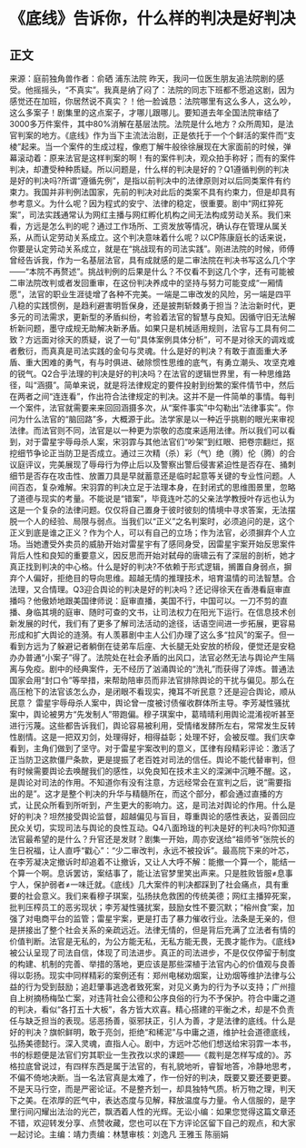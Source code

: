# 《底线》告诉你，什么样的判决是好判决
## 正文
来源：庭前独角兽作者：俞硒 浦东法院 昨天，我问一位医生朋友追法院剧的感受。他摇摇头，“不真实”。我真是纳了闷了：法院的同志下班都不愿追这剧，因为感觉还在加班，你居然说不真实？！他一脸诚恳：法院哪里有这么多人，这么吵，这么多案子！剧集里的这点案子，才哪儿跟哪儿。要知道去年全国法院审结了3000多万件案件，其中80%消解在基层法院。法院是什么地方？众所周知，是法官判案的地方。《底线》作为当下主流法治剧，正是依托于一个个鲜活的案件而“支棱”起来。当一个案件的生成过程，像庖丁解牛般徐徐展现在大家面前的时候，弹幕滚动着：原来法官是这样判案的啊！有的案件判决，观众拍手称好；而有的案件判决，却遭受种种质疑。所以问题是，什么样的判决是好的？Q1遵循判例的判决是好的判决吗?所谓“遵循先例”，是指以前判决中的法律原则对以后同类案件有约束力。我国并非判例法国家，先前的判决对此后的类案不具有约束力，但是却具有参考意义。为什么呢？因为程式的安宁、法律的稳定，很重要。剧中“网红猝死案”，司法实践通常认为网红主播与网红孵化机构之间无法构成劳动关系。我们来看，方远是怎么判的呢？通过工作场所、工资发放等情况，确认存在管理从属关系，从而认定劳动关系成立。这个判决意味着什么呢？以CP陈康庭长的话来说，你要是认定劳动关系成立，就是在“挑战现有的司法实践”。刚进法院的时候，师傅曾经告诉我，作为一名基层法官，具有成就感的是二审法院在判决书写这么几个字——“本院不再赘述”。挑战判例的后果是什么？不仅看不到这几个字，还有可能被二审法院改判或者发回重审，在这份判决养成中的坚持与努力可能变成“一厢情愿”，法官的职业生涯徒增了各种不完美。一端是二审改发的风险，另一端是四平八稳的实践惯例，是趋利避害明哲保身，还是披荆斩棘勇于担当？法治新时代，更多元的司法需求，更新型的矛盾纠纷，考验着法官的智慧与良知。因循守旧无法解析新问题，墨守成规无助解决新矛盾。如果只是机械适用规则，法官与工具有何二致？方远面对徐天的质疑，说了一句“具体案例具体分析”，可不是对徐天的调戏或者敷衍，而真真是司法实践的金句与灵魂。什么是好的判决？有敢于直面重大矛盾、重大困难的勇气，有与时俱进、破除惯性思维的底气，有勇立潮头、攻坚克难的锐气。Q2合乎法理的判决是好的判决吗？在法官的逻辑世界里，有一种思维路径，叫“涵摄”。简单来说，就是将法律规定的要件投射到纷繁的案件情节中，然后在两者之间“连连看”，作出符合法律规定的判决。这并不是一件简单的事情。每判一个案件，法官就需要来来回回涵摄多次，从“案件事实”中勾勒出“法律事实”。你问为什么法官的“脑回路”多，大概源于此。法学家是以一种近乎挑剔的眼光来审视法律。而法官则不同，法官是以一种更为崇敬的态度来适用法律。所以我们可以看到，对于雷星宇辱母杀人案，宋羽霏与其他法官们“吵架”到红眼、把卷宗翻烂，抠挖细节争论正当防卫是否成立。通过三次精（杀）彩（气）绝（腾）伦（腾）的合议庭评议，完美展现了辱母行为停止后以及警察出警后侵害紧迫性是否存在、捅刺细节是否存在攻击性、放置刀具是早就蓄意还是临时起意等关键的专业性问题。人间百态，复杂难解。宋羽霏的判决立足于法理本身，在封闭式的思维图景里，忽略了道德与现实的考量。不能说是“错案”，毕竟连叶芯的父亲法学教授叶存远也认为这是一个复杂的法律问题。仅仅将自己置身于彼时彼刻的情境中寻求答案，无法摆脱一个人的经验、局限与弱点。当我们以“正义”之名判案时，必须追问的是，这个正义到底是谁之正义？作为个人，可以有自己的立场；作为法官，必须摒弃个人立场。当她遭受外卖员的威胁开始对雷星宇有了感同身受，因雷星宇案开始反思案件背后人性和良知的重要意义，因反思而开始对弑母的唐啸云有了深层的剖析，她才真正找到判决的中心格。什么是好的判决?不依赖于形式逻辑，搁置自身弱点，摒弃个人偏好，拒绝目的导向思维。超越无情的推理技术，培育温情的司法智慧。合法理，又合情理。Q3迎合舆论的判决是好的判决吗？还记得徐天在香港看庭审直播吗？他傲娇地跟美国律师说：庭审直播，美国不行，中国可以。一刀不剪的直播、身临其境的庭审、随时可查的文书，让司法权力在阳光下运行。在信息技术创新发展的时代，我们有了更多了解司法活动的途径，话语空间进一步拓展，更容易形成和扩大舆论的涟漪。有人羡慕剧中主人公们办理了这么多“拉风”的案子。但一看到方远为了躲避记者躺倒在徒弟车后座、大长腿无处安放的桥段，便觉还是安稳办办普通“小案子”得了。法院处在社会矛盾的出风口，法官必然无法与舆论产生隔离与免疫。剧中的经典案件，无不经历了汹涌舆论的“洗礼”而获得了淬炼。普通法国家会用“封口令”等举措，来帮助陪审员而非法官排除舆论的干扰与偏见。那么在高压枪下的法官该怎么办，是闭眼不看现实，掩耳不听民意？还是迎合舆论，顺从民意？ 雷星宇辱母杀人案中，舆论曾一度被讨债催收群体所主导。李芳凝性骚扰案中，舆论被男方“先发制人”带跑偏。穆子琪案中，葛晴晴利用舆论混淆视听甚至进行污蔑。这些都告诉我们，舆论容易被利用，受情绪发酵所左右，常常发生反转性剧情。这是一把双刃剑，处理得好，相得益彰；处理不好，会被反噬。我们庆幸看到，主角们做到了坚守。对于雷星宇案改判的意义，匡律有段精彩评论：激活了正当防卫这款僵尸条款，更是提振了老百姓对司法的信任。舆论不能代替审判，但有时候需要舆论去唤醒我们的感性，以免良知在技术主义的深渊中沉睡不醒。这，是舆论对司法的作用。不知道你有没有注意，方远经常会在宣判之后，说“需要指出的是”。这才是整个判决的升华与精髓所在，而这个部分，都会通过直播的方式，让民众所看到所听到，产生更大的影响力。这，是司法对舆论的作用。什么是好的判决？坦然接受舆论监督，超越偏见与盲目，尊重舆论的感性表达，妥善回应民众关切，实现司法与舆论的良性互动。Q4八面玲珑的判决是好的判决吗?你知道法官最希望的是什么？升官还是发财？剧集一开始，周亦安送给“祖师爷”张院长的生日祝福，让人直呼“戳心”：“少二审改判，永远不被投诉”。最高院下来的叶芯，在李芳凝决定撤诉时却追着不让撤诉，又让人大呼不解：能撤一个算一个，能结一个算一个啊。息诉罢访，案结事了，能让法官梦里笑出声来。只是胜败皆服≠息事宁人，保护弱者≠一味迁就。《底线》几大案件的判决都踩到了社会痛点，具有重要的社会意义。我们来看穆子琪案，弘扬扶危救困的传统美德；网红主播猝死案，批判压榨员工的恶劣现状；李芳凝性骚扰案，鼓励女性不要沉默；“榕州食”案，加强了对电商平台的监管；雷星宇案，更是打击了暴力催收行业。法条是无亲的，但是拼接出了整个社会关系的亲疏远近。法律无情的，但是背后充满了立法者有情的价值判断。法官是无私的，为公方能无私，无私方能无畏，无畏才能作为。《底线》被公认呈现了司法自信，体现了司法进步。真正的司法进步，不是仅仅停留于制度的构建、机制的完善、举措的落地，更应该是那些深植于法官内心的价值观与良善得以彰扬。现实中同样精彩的案例还有：郑州电梯劝烟案，让劝烟等维护法律与公益的行为受到鼓励；追赶肇事逃逸者致死案，对见义勇为的行为予以支持；广州擅自上树摘杨梅坠亡案，对违背社会公德和公序良俗的行为不予保护。符合中庸之道的判决，看似“各打五十大板”，各方皆大欢喜。精心搭建的平衡之术，却是不负责任与缺乏担当的表现。惩恶扬善，驱邪扶正，引人为善，才是法律的底线。什么是好的判决？旗帜鲜明，敢于亮剑，拒绝“和稀泥”与中庸之道，维护社会道德底线，弘扬美德懿行。深入灵魂，直指人心。剧中，方远叶芯他们想送给宋羽霏一本书，书的标题便是法官们穷其职业一生孜孜以求的课题——《裁判是怎样写成的》。苏格拉底曾说过，有四样东西是属于法官的，有礼貌地听，睿智地答，冷静地思考，不偏不倚地决断。当一名法官真是太难了，作一份好的判决，既要又要还要更要。不是天马行空，而是严密论证。不是整齐划一，却具独特气质。析万物之理，判天下之美。在浓厚的匠气中，表达态度与见解，释放温度与力量。令人信服的，是字里行间闪耀出法治的光芒，飘洒着人性的光辉。无讼小编：如果您觉得这篇文章还不错，欢迎转发分享、点赞收藏，您也可以在下方评论区留下自己的观点，和大家一起讨论。主编：靖力责编：林慧审核：刘逸凡 王雅玉 陈丽娟 